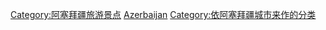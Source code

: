 [[Category:阿塞拜疆旅游景点|Category:阿塞拜疆旅游景点]]
[[Category:各國各城市旅遊景點|Azerbaijan]]
[[Category:依阿塞拜疆城市来作的分类|Category:依阿塞拜疆城市来作的分类]]